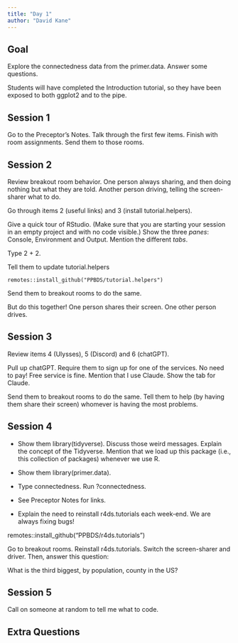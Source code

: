 ```yaml
---
title: "Day 1"
author: "David Kane"
---
```



## Goal

Explore the connectedness data from the primer.data. Answer some questions. 

Students will have completed the Introduction tutorial, so they have been exposed to both ggplot2 and to the pipe.

## Session 1

Go to the Preceptor's Notes. Talk through the first few items. Finish with room assignments. Send them to those rooms.

## Session 2

Review breakout room behavior. One person always sharing, and then doing nothing but what they are told. Another person driving, telling the screen-sharer what to do.

Go through items 2 (useful links) and 3 (install tutorial.helpers). 

Give a quick tour of RStudio. (Make sure that you are starting your session in an empty project and with no code visible.) Show the three *panes*: Console, Environment and Output. Mention the different *tabs*. 

Type 2 + 2. 

Tell them to update tutorial.helpers

```
remotes::install_github("PPBDS/tutorial.helpers")
```

Send them to breakout rooms to do the same.

But do this together! One person shares their screen. One other person drives.

## Session 3

Review items 4 (Ulysses), 5 (Discord) and 6 (chatGPT).

Pull up chatGPT. Require them to sign up for one of the services. No need to pay! Free service is fine. Mention that I use Claude. Show the tab for Claude.

Send them to breakout rooms to do the same. Tell them to help (by having them share their screen) whomever is having the most problems.

## Session 4

* Show them library(tidyverse). Discuss those weird messages. Explain the concept of the Tidyverse. Mention that we load up this package (i.e., this collection of packages) whenever we use R.

* Show them library(primer.data). 

* Type connectedness. Run ?connectedness. 

* See Preceptor Notes for links.

* Explain the need to reinstall r4ds.tutorials each week-end. We are always fixing bugs!

remotes::install_github("PPBDS/r4ds.tutorials")

Go to breakout rooms. Reinstall r4ds.tutorials. Switch the screen-sharer and driver. Then, answer this question:

What is the third biggest, by population, county in the US?

## Session 5

Call on someone at random to tell me what to code.




## Extra Questions

